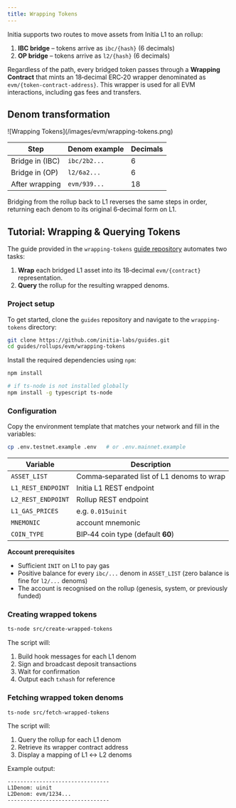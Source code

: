 ```yaml
---
title: Wrapping Tokens
---
```


Initia supports two routes to move assets from Initia L1 to an rollup:

1. **IBC bridge** – tokens arrive as `ibc/{hash}` (6 decimals)
2. **OP bridge** – tokens arrive as `l2/{hash}` (6 decimals)

Regardless of the path, every bridged token passes through a **Wrapping Contract** that
mints an 18‑decimal ERC‑20 wrapper denominated as `evm/{token-contract-address}`. This wrapper is
used for all EVM interactions, including gas fees and transfers.

## Denom transformation

<Frame>
![Wrapping Tokens](/images/evm/wrapping-tokens.png)
</Frame>

| Step | Denom example | Decimals |
|------|---------------|----------|
| Bridge in (IBC) | `ibc/2b2...` | 6 |
| Bridge in (OP) | `l2/6a2...` | 6 |
| After wrapping | `evm/939...` | 18 |

<Note>
Bridging from the rollup back to L1 reverses the same steps in order, returning each denom to its original 6‑decimal form on L1.
</Note>

## Tutorial: Wrapping & Querying Tokens

The guide provided in the `wrapping-tokens` [guide repository](https://github.com/initia-labs/guides/tree/main/rollups/evm/wrapping-tokens) automates two tasks:

1. **Wrap** each bridged L1 asset into its 18‑decimal `evm/{contract}` representation.
2. **Query** the rollup for the resulting wrapped denoms.

### Project setup

To get started, clone the `guides` repository and navigate to the `wrapping-tokens` directory:

```bash
git clone https://github.com/initia-labs/guides.git
cd guides/rollups/evm/wrapping-tokens
```

Install the required dependencies using `npm`:

```bash
npm install

# if ts-node is not installed globally
npm install -g typescript ts-node
```

### Configuration

Copy the environment template that matches your network and fill in the variables:

```bash
cp .env.testnet.example .env   # or .env.mainnet.example
```

| Variable | Description |
|----------|-------------|
| `ASSET_LIST` | Comma‑separated list of L1 denoms to wrap |
| `L1_REST_ENDPOINT` | Initia L1 REST endpoint |
| `L2_REST_ENDPOINT` | Rollup REST endpoint |
| `L1_GAS_PRICES` | e.g. `0.015uinit` |
| `MNEMONIC` | account mnemonic |
| `COIN_TYPE` | BIP‑44 coin type (default **60**) |

**Account prerequisites**

* Sufficient `INIT` on L1 to pay gas
* Positive balance for every `ibc/...` denom in `ASSET_LIST` (zero balance is fine for `l2/...` denoms)
* The account is recognised on the rollup (genesis, system, or previously funded)

### Creating wrapped tokens

```bash
ts-node src/create-wrapped-tokens
```

The script will:

1. Build hook messages for each L1 denom
2. Sign and broadcast deposit transactions
3. Wait for confirmation
4. Output each `txhash` for reference

### Fetching wrapped token denoms

```bash
ts-node src/fetch-wrapped-tokens
```

The script will:

1. Query the rollup for each L1 denom
2. Retrieve its wrapper contract address
3. Display a mapping of L1 ↔ L2 denoms

Example output:

```shell
--------------------------------
L1Denom: uinit
L2Denom: evm/1234...
--------------------------------
```